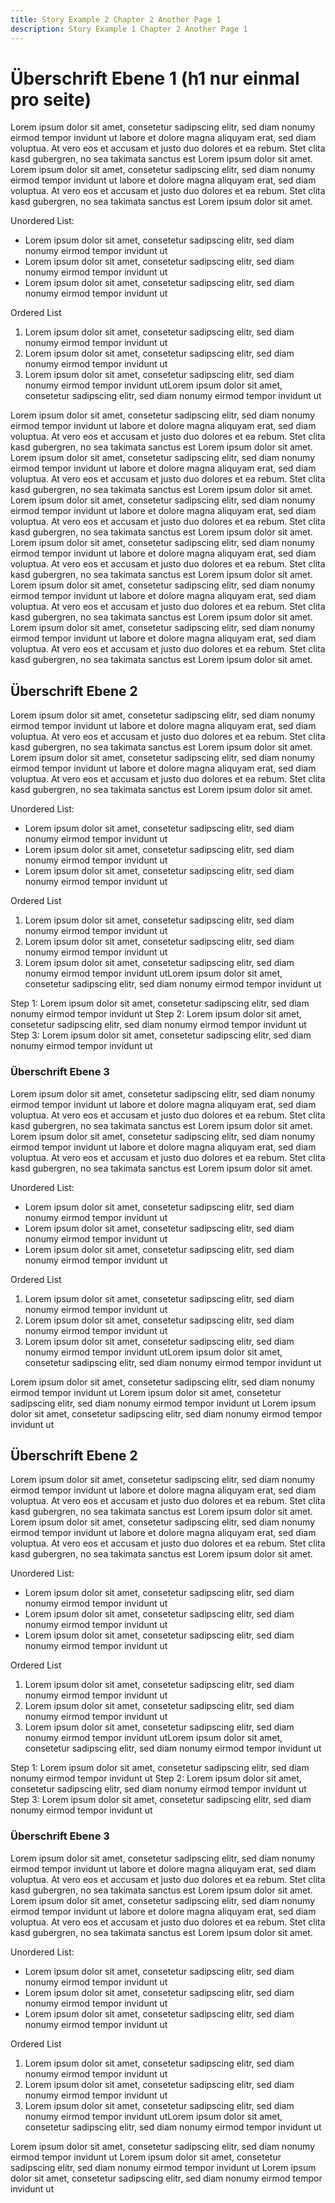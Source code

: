 ```yaml
---
title: Story Example 2 Chapter 2 Another Page 1
description: Story Example 1 Chapter 2 Another Page 1
---
```



# Überschrift Ebene 1 (h1 nur einmal pro seite)

Lorem ipsum dolor sit amet, consetetur sadipscing elitr, sed diam nonumy eirmod tempor invidunt ut labore et dolore magna aliquyam erat, sed diam voluptua. At vero eos et accusam et justo duo dolores et ea rebum. Stet clita kasd gubergren, no sea takimata sanctus est Lorem ipsum dolor sit amet. Lorem ipsum dolor sit amet, consetetur sadipscing elitr, sed diam nonumy eirmod tempor invidunt ut labore et dolore magna aliquyam erat, sed diam voluptua. At vero eos et accusam et justo duo dolores et ea rebum. Stet clita kasd gubergren, no sea takimata sanctus est Lorem ipsum dolor sit amet.

Unordered List:

- Lorem ipsum dolor sit amet, consetetur sadipscing elitr, sed diam nonumy eirmod tempor invidunt ut
- Lorem ipsum dolor sit amet, consetetur sadipscing elitr, sed diam nonumy eirmod tempor invidunt ut
- Lorem ipsum dolor sit amet, consetetur sadipscing elitr, sed diam nonumy eirmod tempor invidunt ut

Ordered List

1. Lorem ipsum dolor sit amet, consetetur sadipscing elitr, sed diam nonumy eirmod tempor invidunt ut
2. Lorem ipsum dolor sit amet, consetetur sadipscing elitr, sed diam nonumy eirmod tempor invidunt ut
3. Lorem ipsum dolor sit amet, consetetur sadipscing elitr, sed diam nonumy eirmod tempor invidunt utLorem ipsum dolor sit amet, consetetur sadipscing elitr, sed diam nonumy eirmod tempor invidunt ut

<Slide slug="virtuelle-stadtstaaten" />

<Accordions>
	<Accordion title="Accordion Item 1">
		Lorem ipsum dolor sit amet, consetetur sadipscing elitr, sed diam nonumy
		eirmod tempor invidunt ut labore et dolore magna aliquyam erat, sed diam
		voluptua. At vero eos et accusam et justo duo dolores et ea rebum. Stet
		clita kasd gubergren, no sea takimata sanctus est Lorem ipsum dolor sit
		amet. Lorem ipsum dolor sit amet, consetetur sadipscing elitr, sed diam
		nonumy eirmod tempor invidunt ut labore et dolore magna aliquyam erat, sed
		diam voluptua. At vero eos et accusam et justo duo dolores et ea rebum. Stet
		clita kasd gubergren, no sea takimata sanctus est Lorem ipsum dolor sit
		amet.
	</Accordion>
	<Accordion title="Accordion Item 2">
		Lorem ipsum dolor sit amet, consetetur sadipscing elitr, sed diam nonumy
		eirmod tempor invidunt ut labore et dolore magna aliquyam erat, sed diam
		voluptua. At vero eos et accusam et justo duo dolores et ea rebum. Stet
		clita kasd gubergren, no sea takimata sanctus est Lorem ipsum dolor sit
		amet. Lorem ipsum dolor sit amet, consetetur sadipscing elitr, sed diam
		nonumy eirmod tempor invidunt ut labore et dolore magna aliquyam erat, sed
		diam voluptua. At vero eos et accusam et justo duo dolores et ea rebum. Stet
		clita kasd gubergren, no sea takimata sanctus est Lorem ipsum dolor sit
		amet.
	</Accordion>
	<Accordion title="Accordion Item 3">
		Lorem ipsum dolor sit amet, consetetur sadipscing elitr, sed diam nonumy
		eirmod tempor invidunt ut labore et dolore magna aliquyam erat, sed diam
		voluptua. At vero eos et accusam et justo duo dolores et ea rebum. Stet
		clita kasd gubergren, no sea takimata sanctus est Lorem ipsum dolor sit
		amet. Lorem ipsum dolor sit amet, consetetur sadipscing elitr, sed diam
		nonumy eirmod tempor invidunt ut labore et dolore magna aliquyam erat, sed
		diam voluptua. At vero eos et accusam et justo duo dolores et ea rebum. Stet
		clita kasd gubergren, no sea takimata sanctus est Lorem ipsum dolor sit
		amet.
	</Accordion>
</Accordions>

## Überschrift Ebene 2

Lorem ipsum dolor sit amet, consetetur sadipscing elitr, sed diam nonumy eirmod tempor invidunt ut labore et dolore magna aliquyam erat, sed diam voluptua. At vero eos et accusam et justo duo dolores et ea rebum. Stet clita kasd gubergren, no sea takimata sanctus est Lorem ipsum dolor sit amet. Lorem ipsum dolor sit amet, consetetur sadipscing elitr, sed diam nonumy eirmod tempor invidunt ut labore et dolore magna aliquyam erat, sed diam voluptua. At vero eos et accusam et justo duo dolores et ea rebum. Stet clita kasd gubergren, no sea takimata sanctus est Lorem ipsum dolor sit amet.

Unordered List:

- Lorem ipsum dolor sit amet, consetetur sadipscing elitr, sed diam nonumy eirmod tempor invidunt ut
- Lorem ipsum dolor sit amet, consetetur sadipscing elitr, sed diam nonumy eirmod tempor invidunt ut
- Lorem ipsum dolor sit amet, consetetur sadipscing elitr, sed diam nonumy eirmod tempor invidunt ut

Ordered List

1. Lorem ipsum dolor sit amet, consetetur sadipscing elitr, sed diam nonumy eirmod tempor invidunt ut
2. Lorem ipsum dolor sit amet, consetetur sadipscing elitr, sed diam nonumy eirmod tempor invidunt ut
3. Lorem ipsum dolor sit amet, consetetur sadipscing elitr, sed diam nonumy eirmod tempor invidunt utLorem ipsum dolor sit amet, consetetur sadipscing elitr, sed diam nonumy eirmod tempor invidunt ut

<Steps>
	<Step>
		Step 1: Lorem ipsum dolor sit amet, consetetur sadipscing elitr, sed diam
		nonumy eirmod tempor invidunt ut
	</Step>
	<Step>
		Step 2: Lorem ipsum dolor sit amet, consetetur sadipscing elitr, sed diam
		nonumy eirmod tempor invidunt ut
	</Step>
	<Step>
		Step 3: Lorem ipsum dolor sit amet, consetetur sadipscing elitr, sed diam
		nonumy eirmod tempor invidunt ut
	</Step>
</Steps>

### Überschrift Ebene 3

Lorem ipsum dolor sit amet, consetetur sadipscing elitr, sed diam nonumy eirmod tempor invidunt ut labore et dolore magna aliquyam erat, sed diam voluptua. At vero eos et accusam et justo duo dolores et ea rebum. Stet clita kasd gubergren, no sea takimata sanctus est Lorem ipsum dolor sit amet. Lorem ipsum dolor sit amet, consetetur sadipscing elitr, sed diam nonumy eirmod tempor invidunt ut labore et dolore magna aliquyam erat, sed diam voluptua. At vero eos et accusam et justo duo dolores et ea rebum. Stet clita kasd gubergren, no sea takimata sanctus est Lorem ipsum dolor sit amet.

Unordered List:

- Lorem ipsum dolor sit amet, consetetur sadipscing elitr, sed diam nonumy eirmod tempor invidunt ut
- Lorem ipsum dolor sit amet, consetetur sadipscing elitr, sed diam nonumy eirmod tempor invidunt ut
- Lorem ipsum dolor sit amet, consetetur sadipscing elitr, sed diam nonumy eirmod tempor invidunt ut

Ordered List

1. Lorem ipsum dolor sit amet, consetetur sadipscing elitr, sed diam nonumy eirmod tempor invidunt ut
2. Lorem ipsum dolor sit amet, consetetur sadipscing elitr, sed diam nonumy eirmod tempor invidunt ut
3. Lorem ipsum dolor sit amet, consetetur sadipscing elitr, sed diam nonumy eirmod tempor invidunt utLorem ipsum dolor sit amet, consetetur sadipscing elitr, sed diam nonumy eirmod tempor invidunt ut

<Slide slug="virtuelle-stadtstaaten" />

<Tabs>
	<Tab value="Tab 1">
		Lorem ipsum dolor sit amet, consetetur sadipscing elitr, sed diam nonumy
		eirmod tempor invidunt ut
	</Tab>
	<Tab value="Tab 2">
		Lorem ipsum dolor sit amet, consetetur sadipscing elitr, sed diam nonumy
		eirmod tempor invidunt ut
	</Tab>
	<Tab value="Tab 3">
		Lorem ipsum dolor sit amet, consetetur sadipscing elitr, sed diam nonumy
		eirmod tempor invidunt ut
	</Tab>
</Tabs>

## Überschrift Ebene 2

Lorem ipsum dolor sit amet, consetetur sadipscing elitr, sed diam nonumy eirmod tempor invidunt ut labore et dolore magna aliquyam erat, sed diam voluptua. At vero eos et accusam et justo duo dolores et ea rebum. Stet clita kasd gubergren, no sea takimata sanctus est Lorem ipsum dolor sit amet. Lorem ipsum dolor sit amet, consetetur sadipscing elitr, sed diam nonumy eirmod tempor invidunt ut labore et dolore magna aliquyam erat, sed diam voluptua. At vero eos et accusam et justo duo dolores et ea rebum. Stet clita kasd gubergren, no sea takimata sanctus est Lorem ipsum dolor sit amet.

Unordered List:

- Lorem ipsum dolor sit amet, consetetur sadipscing elitr, sed diam nonumy eirmod tempor invidunt ut
- Lorem ipsum dolor sit amet, consetetur sadipscing elitr, sed diam nonumy eirmod tempor invidunt ut
- Lorem ipsum dolor sit amet, consetetur sadipscing elitr, sed diam nonumy eirmod tempor invidunt ut

Ordered List

1. Lorem ipsum dolor sit amet, consetetur sadipscing elitr, sed diam nonumy eirmod tempor invidunt ut
2. Lorem ipsum dolor sit amet, consetetur sadipscing elitr, sed diam nonumy eirmod tempor invidunt ut
3. Lorem ipsum dolor sit amet, consetetur sadipscing elitr, sed diam nonumy eirmod tempor invidunt utLorem ipsum dolor sit amet, consetetur sadipscing elitr, sed diam nonumy eirmod tempor invidunt ut

<Steps>
	<Step>
		Step 1: Lorem ipsum dolor sit amet, consetetur sadipscing elitr, sed diam
		nonumy eirmod tempor invidunt ut
	</Step>
	<Step>
		Step 2: Lorem ipsum dolor sit amet, consetetur sadipscing elitr, sed diam
		nonumy eirmod tempor invidunt ut
	</Step>
	<Step>
		Step 3: Lorem ipsum dolor sit amet, consetetur sadipscing elitr, sed diam
		nonumy eirmod tempor invidunt ut
	</Step>
</Steps>

### Überschrift Ebene 3

Lorem ipsum dolor sit amet, consetetur sadipscing elitr, sed diam nonumy eirmod tempor invidunt ut labore et dolore magna aliquyam erat, sed diam voluptua. At vero eos et accusam et justo duo dolores et ea rebum. Stet clita kasd gubergren, no sea takimata sanctus est Lorem ipsum dolor sit amet. Lorem ipsum dolor sit amet, consetetur sadipscing elitr, sed diam nonumy eirmod tempor invidunt ut labore et dolore magna aliquyam erat, sed diam voluptua. At vero eos et accusam et justo duo dolores et ea rebum. Stet clita kasd gubergren, no sea takimata sanctus est Lorem ipsum dolor sit amet.

Unordered List:

- Lorem ipsum dolor sit amet, consetetur sadipscing elitr, sed diam nonumy eirmod tempor invidunt ut
- Lorem ipsum dolor sit amet, consetetur sadipscing elitr, sed diam nonumy eirmod tempor invidunt ut
- Lorem ipsum dolor sit amet, consetetur sadipscing elitr, sed diam nonumy eirmod tempor invidunt ut

Ordered List

1. Lorem ipsum dolor sit amet, consetetur sadipscing elitr, sed diam nonumy eirmod tempor invidunt ut
2. Lorem ipsum dolor sit amet, consetetur sadipscing elitr, sed diam nonumy eirmod tempor invidunt ut
3. Lorem ipsum dolor sit amet, consetetur sadipscing elitr, sed diam nonumy eirmod tempor invidunt utLorem ipsum dolor sit amet, consetetur sadipscing elitr, sed diam nonumy eirmod tempor invidunt ut

<Slide slug="virtuelle-stadtstaaten" />

<Tabs>
	<Tab value="Tab 1">
		Lorem ipsum dolor sit amet, consetetur sadipscing elitr, sed diam nonumy
		eirmod tempor invidunt ut
	</Tab>
	<Tab value="Tab 2">
		Lorem ipsum dolor sit amet, consetetur sadipscing elitr, sed diam nonumy
		eirmod tempor invidunt ut
	</Tab>
	<Tab value="Tab 3">
		Lorem ipsum dolor sit amet, consetetur sadipscing elitr, sed diam nonumy
		eirmod tempor invidunt ut
	</Tab>
</Tabs>
